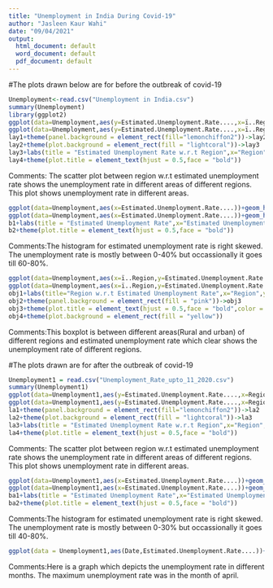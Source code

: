 ---
title: "Unemployment in India During Covid-19"
author: "Jasleen Kaur Wahi"
date: "09/04/2021"
output:
  html_document: default
  word_document: default
  pdf_document: default
---
#The plots drawn below are for before the outbreak of covid-19
```{r}
Unemployment<-read.csv("Unemployment in India.csv")
summary(Unemployment)
library(ggplot2)
ggplot(data=Unemployment,aes(y=Estimated.Unemployment.Rate....,x=ï..Region,col=ï..Region))+geom_point()
ggplot(data=Unemployment,aes(y=Estimated.Unemployment.Rate....,x=ï..Region,col=ï..Region))+geom_point()->lay1
lay1+theme(panel.background = element_rect(fill="lemonchiffon2"))->lay2
lay2+theme(plot.background = element_rect(fill = "lightcoral"))->lay3
lay3+labs(title = "Estimated Unemployment Rate w.r.t Region",x="Region",y="Estimated Unemployment Rate",fill="Region")->lay4
lay4+theme(plot.title = element_text(hjust = 0.5,face = "bold"))

```
Comments: The scatter plot between region w.r.t estimated unemployment rate shows the unemployment rate in different areas of different regions. This plot shows unemployment rate in different areas.

```{r}
ggplot(data=Unemployment,aes(x=Estimated.Unemployment.Rate....))+geom_histogram(bins=100,fill="pink",col="red")
ggplot(data=Unemployment,aes(x=Estimated.Unemployment.Rate....))+geom_histogram(bins=100,fill="pink",col="red")->b1
b1+labs(title = "Estimated Unemployment Rate",x="Estimated Unemployment Rate")->b2
b2+theme(plot.title = element_text(hjust = 0.5,face = "bold"))

```
Comments:The histogram for estimated unemployment rate is right skewed. The unemployment rate is mostly between 0-40% but occassionally it goes till 60-80%.
```{r}
ggplot(data=Unemployment,aes(x=ï..Region,y=Estimated.Unemployment.Rate....,fill=Area))+geom_boxplot()
ggplot(data=Unemployment,aes(x=ï..Region,y=Estimated.Unemployment.Rate....,fill=Area))+geom_boxplot()->obj1
obj1+labs(title="Region w.r.t Estimated Unemployment Rate",x="Region",y="Estimated Unemployment Rate",fill="Area")->obj2
obj2+theme(panel.background = element_rect(fill = "pink"))->obj3
obj3+theme(plot.title = element_text(hjust = 0.5,face = "bold",color = "blue"))->obj4
obj4+theme(plot.background = element_rect(fill = "yellow"))
```
Comments:This boxplot is between different areas(Rural and urban) of different regions and estimated unemployment rate which clear shows the unemployment rate of different regions.

#The plots drawn are for after the outbreak of covid-19

```{r}
Unemployment1 = read.csv("Unemployment_Rate_upto_11_2020.csv")
summary(Unemployment1)
ggplot(data=Unemployment1,aes(y=Estimated.Unemployment.Rate....,x=Region,col=Region))+geom_point()
ggplot(data=Unemployment1,aes(y=Estimated.Unemployment.Rate....,x=Region,col=Region))+geom_point()->la1
la1+theme(panel.background = element_rect(fill="lemonchiffon2"))->la2
la2+theme(plot.background = element_rect(fill = "lightcoral"))->la3
la3+labs(title = "Estimated Unemployment Rate w.r.t Region",x="Region",y="Estimated Unemployment Rate",fill="Region")->la4
la4+theme(plot.title = element_text(hjust = 0.5,face = "bold"))

```
Comments: The scatter plot between region w.r.t estimated unemployment rate shows the unemployment rate in different areas of different regions. This plot shows unemployment rate in different areas.

```{r}
ggplot(data=Unemployment1,aes(x=Estimated.Unemployment.Rate....))+geom_histogram(bins=100,fill="pink",col="red")
ggplot(data=Unemployment1,aes(x=Estimated.Unemployment.Rate....))+geom_histogram(bins=100,fill="pink",col="red")->ba1
ba1+labs(title = "Estimated Unemployment Rate",x="Estimated Unemployment Rate")->ba2
ba2+theme(plot.title = element_text(hjust = 0.5,face = "bold"))

```
Comments:The histogram for estimated unemployment rate is right skewed. The unemployment rate is mostly between 0-30% but occassionally it goes till 40-80%.
```{r}
ggplot(data = Unemployment1,aes(Date,Estimated.Unemployment.Rate....))+geom_line()+labs(title = "Unemployment status in different months")

```
Comments:Here is a graph which depicts the unemployment rate in different months.
The maximum unemployment rate was in the month of april.

